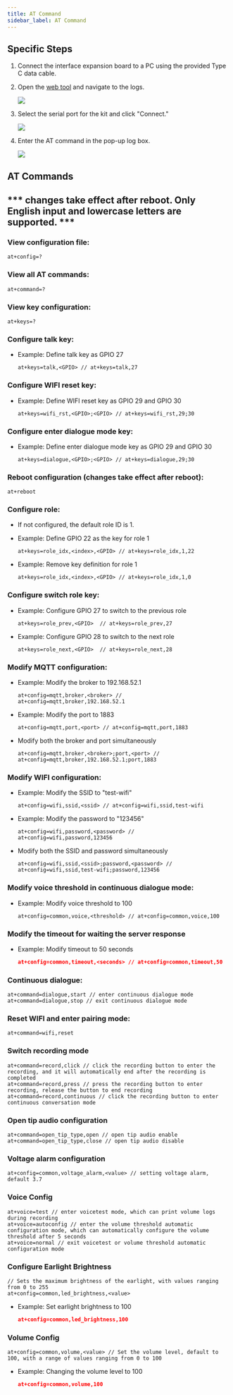 ```yaml
---
title: AT Command
sidebar_label: AT Command
---
```


## Specific Steps

1. Connect the interface expansion board to a PC using the provided Type C data cable.
2. Open the [web tool](https://tool.folotoy.com/index) and navigate to the logs.

    <img src="https://user-images.githubusercontent.com/41461127/281992533-f5204e50-e79e-472c-8edf-398e087f3f91.png" />

3. Select the serial port for the kit and click "Connect."

    <img src="https://user-images.githubusercontent.com/69997928/284516480-089d0383-cf77-45e4-85a5-89527f118714.png" />

4. Enter the AT command in the pop-up log box.

    <img src="https://user-images.githubusercontent.com/69997928/284516660-5dd96e62-f94e-42cb-9d57-119930597230.png" />


## AT Commands

## *** changes take effect after reboot. Only English input and lowercase letters are supported. ***

### View configuration file:
   ```
   at+config=?
   ```

### View all AT commands:
   ```
   at+command=?
   ```

### View key configuration:
   ```
   at+keys=?
   ```

### Configure talk key:

  - Example: Define talk key as GPIO 27

    ```
    at+keys=talk,<GPIO> // at+keys=talk,27
    ```

### Configure WIFI reset key:

- Example: Define WIFI reset key as GPIO 29 and GPIO 30

    ```
    at+keys=wifi_rst,<GPIO>;<GPIO> // at+keys=wifi_rst,29;30
    ```

### Configure enter dialogue mode key:

- Example: Define enter dialogue mode key as GPIO 29 and GPIO 30

    ```
    at+keys=dialogue,<GPIO>;<GPIO> // at+keys=dialogue,29;30
    ```

### Reboot configuration (changes take effect after reboot):

   ```
   at+reboot
   ```

### Configure role:

- If not configured, the default role ID is 1.

- Example: Define GPIO 22 as the key for role 1

    ```
    at+keys=role_idx,<index>,<GPIO> // at+keys=role_idx,1,22
    ```

- Example: Remove key definition for role 1

    ```
    at+keys=role_idx,<index>,<GPIO> // at+keys=role_idx,1,0
    ```

### Configure switch role key:

- Example: Configure GPIO 27 to switch to the previous role

    ```
    at+keys=role_prev,<GPIO>  // at+keys=role_prev,27
    ```

- Example: Configure GPIO 28 to switch to the next role

    ```
    at+keys=role_next,<GPIO>  // at+keys=role_next,28
    ```

### Modify MQTT configuration:

- Example: Modify the broker to 192.168.52.1

    ```
    at+config=mqtt,broker,<broker> // at+config=mqtt,broker,192.168.52.1
    ```

- Example: Modify the port to 1883

    ```
    at+config=mqtt,port,<port> // at+config=mqtt,port,1883
    ```

- Modify both the broker and port simultaneously

    ```
    at+config=mqtt,broker,<broker>;port,<port> // at+config=mqtt,broker,192.168.52.1;port,1883
    ```

### Modify WIFI configuration:

- Example: Modify the SSID to "test-wifi"

    ```
    at+config=wifi,ssid,<ssid> // at+config=wifi,ssid,test-wifi
    ```

- Example: Modify the password to "123456"
    ```
    at+config=wifi,password,<password> // at+config=wifi,password,123456
    ```

- Modify both the SSID and password simultaneously

    ```
    at+config=wifi,ssid,<ssid>;password,<password> // at+config=wifi,ssid,test-wifi;password,123456
    ```

### Modify voice threshold in continuous dialogue mode:

- Example: Modify voice threshold to 100

    ```
    at+config=common,voice,<threshold> // at+config=common,voice,100
    ```
### Modify the timeout for waiting the server response

- Example: Modify timeout to 50 seconds

    ```json
    at+config=common,timeout,<seconds> // at+config=common,timeout,50
    ```

### Continuous dialogue:
    at+command=dialogue,start // enter continuous dialogue mode
    at+command=dialogue,stop // exit continuous dialogue mode

### Reset WIFI and enter pairing mode:
    at+command=wifi,reset

### Switch recording mode

    at+command=record,click // click the recording button to enter the recording, and it will automatically end after the recording is completed
    at+command=record,press // press the recording button to enter recording, release the button to end recording
    at+command=record,continuous // click the recording button to enter continuous conversation mode


### Open tip audio configuration

    at+command=open_tip_type,open // open tip audio enable
    at+command=open_tip_type,close // open tip audio disable


### Voltage alarm configuration

    at+config=common,voltage_alarm,<value> // setting voltage alarm, default 3.7

### Voice Config

    at+voice=test // enter voicetest mode, which can print volume logs during recording
    at+voice=autoconfig // enter the volume threshold automatic configuration mode, which can automatically configure the volume threshold after 5 seconds
    at+voice=normal // exit voicetest or volume threshold automatic configuration mode

### Configure Earlight Brightness

    // Sets the maximum brightness of the earlight, with values ranging from 0 to 255
    at+config=common,led_brightness,<value>

- Example: Set earlight brightness to 100

    ```json
    at+config=common,led_brightness,100
    ```

### Volume Config

    at+config=common,volume,<value> // Set the volume level, default to 100, with a range of values ranging from 0 to 100

- Example: Changing the volume level to 100

  ```json
  at+config=common,volume,100
  ```
